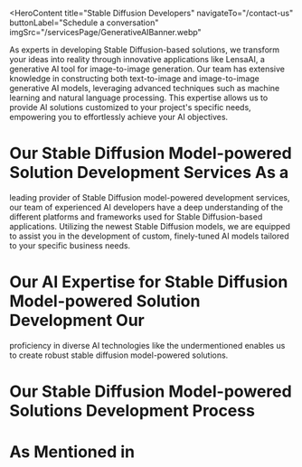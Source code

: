 <HeroContent
  title="Stable Diffusion Developers"
  navigateTo="/contact-us"
  buttonLabel="Schedule a conversation"
  imgSrc="/servicesPage/GenerativeAIBanner.webp"
>
  As experts in developing Stable Diffusion-based solutions, we transform your
  ideas into reality through innovative applications like LensaAI, a generative
  AI tool for image-to-image generation. Our team has extensive knowledge in
  constructing both text-to-image and image-to-image generative AI models,
  leveraging advanced techniques such as machine learning and natural language
  processing. This expertise allows us to provide AI solutions customized to
  your project's specific needs, empowering you to effortlessly achieve your AI
  objectives.
</HeroContent>

<ClientCompaniesComponent />

<CountUpAnimationContainer />

# Our Stable Diffusion Model-powered Solution Development Services As a

leading provider of Stable Diffusion model-powered development services, our
team of experienced AI developers have a deep understanding of the different
platforms and frameworks used for Stable Diffusion-based applications.
Utilizing the newest Stable Diffusion models, we are equipped to assist you in
the development of custom, finely-tuned AI models tailored to your specific
business needs.

<section className="grid grid-cols-2 gap-10 w-full py-16">
  <section className="w-full col-span-1 cursor-pointer">
    <ServiceCard
      service={{
        id: 1,
        image: "/servicesPage/CustomAipoweredMobileAppDevelopment.svg",
        title: "Custom Stable Diffusion Model-powered Solution Development",
        description:
          "We specialize in tailoring Stable Diffusion models and developing solutions to address your specific requirements, leveraging the latest frameworks and technologies. Our team of skilled professionals work closely with you during the entire development process to ensure a streamlined and seamless experience.",
        urlPath: "",
      }}
    />
  </section>
  <section className="w-full col-span-1 cursor-pointer">
    <ServiceCard
      service={{
        id: 2,
        image: "/servicesPage/ModelIntegrationandDeployment.svg",
        title: "Model Integration and Deployment",
        description:
          "We thoroughly assess and comprehend your needs to guarantee secure and efficient integration and deployment of the model. Our Stable Diffusion model integration and deployment service encompasses the entire process, from model selection and setup to integration, testing, and deployment.",
        urlPath: "",
      }}
    />
  </section>
  <section className="w-full col-span-1 cursor-pointer">
    <ServiceCard
      service={{
        id: 3,
        image: "/servicesPage/ConsultingandStrategyBuilding.svg",
        title: "Consulting and Strategy Building",
        description:
          "Our AI specialists can assist you in discovering applications for Stable Diffusion models within your field and help incorporate them into your system. We evaluate your requirements, pinpoint issues that can be addressed using Stable Diffusion models, and offer ongoing optimization recommendations after the deployment of the solution.",
        urlPath: "",
      }}
    />
  </section>
  <section className="w-full col-span-1 cursor-pointer">
    <ServiceCard
      service={{
        id: 4,
        image: "/servicesPage/Maintenanceandupgrade.svg",
        title: "Support and Maintenance",
        description:
          "Your stable diffusion model-powered solution can continue to perform at its best over the long term with the help of the ongoing technical support, upgrade, and maintenance services provided by our AI experts. These services will ensure your solution remains current and operates at an optimal level.",
        urlPath: "",
      }}
    />
  </section>
</section>

# Our AI Expertise for Stable Diffusion Model-powered Solution Development Our

proficiency in diverse AI technologies like the undermentioned enables us to
create robust stable diffusion model-powered solutions.

<section className="grid grid-cols-2 gap-10 w-full py-16">
  <section className="w-full col-span-1 cursor-pointer">
    <ServiceCard
      service={{
        id: 1,
        image: "/servicesPage/MachineLearningIntegration.svg",
        title: "Machine Learning",
        description:
          "Our developers, with their proficiency in various AI development services, can effortlessly implement machine learning techniques such as predictive analytics or natural language processing and deep learning to create solutions powered by stable diffusion models. These solutions can transform the collected text data into visual data.",
        urlPath: "",
      }}
    />
  </section>
  <section className="w-full col-span-1 cursor-pointer">
    <ServiceCard
      service={{
        id: 2,
        image: "/servicesPage/DefineModels.svg",
        title: "Fine tuning",
        description:
          "Adapting Stable Diffusion models to a specific task can be achieved through fine-tuning. This involves training the models on a smaller dataset, which is also referred to as transfer learning. This approach can help reduce the computational resources and data required to develop a high-performing model for a particular application.",
        urlPath: "",
      }}
    />
  </section>
  <section className="w-full col-span-1 cursor-pointer">
    <ServiceCard
      service={{
        id: 3,
        image: "/servicesPage/ChatbotIntegration.svg",
        title: "Deep Learning",
        description:
          "Adapting Stable Diffusion models to a specific task can be achieved through fine-tuning. This involves training the models on a smaller dataset, which is also referred to as transfer learning. This approach can help reduce the computational resources and data required to develop a high-performing model for a particular application.",
        urlPath: "",
      }}
    />
  </section>
  <section className="w-full col-span-1 cursor-pointer">
    <ServiceCard
      service={{
        id: 4,
        image: "/servicesPage/GenerativeAIDevelopment.svg",
        title: "Transfer Learning",
        description:
          "Adapting Stable Diffusion models to a specific task can be achieved through fine-tuning. This involves training the models on a smaller dataset, which is also referred to as transfer learning. This approach can help reduce the computational resources and data required to develop a high-performing model for a particular application.",
        urlPath: "",
      }}
    />
  </section>
</section>

# Our Stable Diffusion Model-powered Solutions Development Process

<section className="grid grid-cols-2 gap-10 w-full py-16">
  <section className="w-full col-span-1 cursor-pointer">
    <ServiceCard
      service={{
        id: 1,
        image: "/servicesPage/Problemdefinitionandrequirementsgathering.svg",
        title: "Problem Definition and Requirements Gathering",
        description:
          "The initial stage involves defining the problem that Stable diffusion aims to address and collecting requirements from stakeholders. This includes identifying the desired features, functionalities, and performance expectations.",
        urlPath: "",
      }}
    />
  </section>
  <section className="w-full col-span-1 cursor-pointer">
    <ServiceCard
      service={{
        id: 2,
        image: "/servicesPage/Designandplanning.svg",
        title: "Design and Planning",
        description:
          "The design and planning phase entails creating and organizing the Stable diffusion solution, including the structure and techniques that will be employed. This may necessitate conducting research, experimenting with different ideas, and evaluating various approaches to determine the optimal solution.",
        urlPath: "",
      }}
    />
  </section>
  <section className="w-full col-span-1 cursor-pointer">
    <ServiceCard
      service={{
        id: 3,
        image: "/servicesPage/Implementation.svg",
        title: "Implementation",
        description:
          "The design and planning phase entails creating and organizing the Stable diffusion solution, including the structure and techniques that will be employed. This may necessitate conducting research, experimenting with different ideas, and evaluating various approaches to determine the optimal solution.",
        urlPath: "",
      }}
    />
  </section>
  <section className="w-full col-span-1 cursor-pointer">
    <ServiceCard
      service={{
        id: 4,
        image: "/servicesPage/Testingandvalidation.svg",
        title: "Testing and Validation",
        description:
          "The Testing and Validation stage involves thoroughly evaluating the Stable diffusion solution to confirm that it is operating as anticipated. This process may entail establishing a dedicated testing environment, executing a series of test scenarios, and promptly addressing any problems that are discovered.",
        urlPath: "",
      }}
    />
  </section>
  <section className="w-full col-span-1 cursor-pointer">
    <ServiceCard
      service={{
        id: 5,
        image: "/servicesPage/Deployment1.svg",
        title: "Deployment",
        description:
          "The deployment phase entails integrating the Stable diffusion model into a live, operational environment, such as a server or cloud-based infrastructure. This may necessitate setting up and fine-tuning the system to ensure optimal performance, scalability, and security measures.",
        urlPath: "",
      }}
    />
  </section>
  <section className="w-full col-span-1 cursor-pointer">
    <ServiceCard
      service={{
        id: 6,
        image: "/servicesPage/Monitoringandmaintenance11.svg",
        title: "Monitoring and Maintenance",
        description:
          "The Monitoring and Maintenance stage involves closely observing the Stable diffusion solution in its operational environment to ensure it is performing as anticipated. This may include updating the system with new capabilities or enhancements, addressing any problems that emerge, and carrying out regular maintenance activities.",
        urlPath: "",
      }}
    />
  </section>
</section>

# As Mentioned in

<ClientCompaniesComponent />
